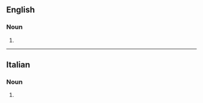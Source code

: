 ==English==

===Noun===
{{head|en|noun form}}

# {{plural of|altocumulus|lang=en}}

----

==Italian==

===Noun===
{{head|it|noun plural form|g=m}}

# {{plural of|altocumulo|lang=it}}